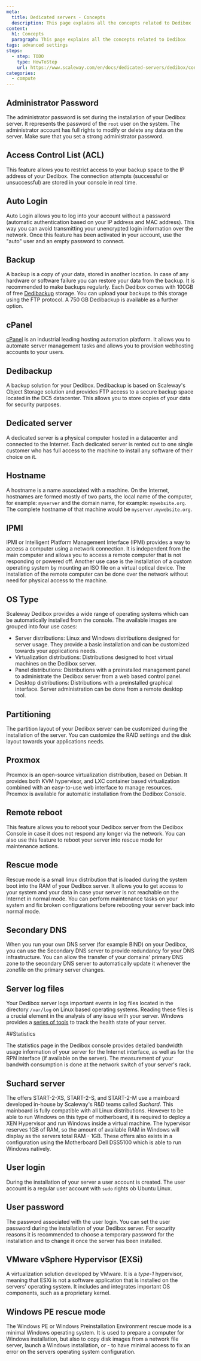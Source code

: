```yaml
---
meta:
  title: Dedicated servers - Concepts
  description: This page explains all the concepts related to Dedibox
content:
  h1: Concepts
  paragraph: This page explains all the concepts related to Dedibox
tags: advanced settings
steps:
  - step: TODO
    type: HowToStep
    url: https://www.scaleway.com/en/docs/dedicated-servers/dedibox/concepts
categories:
  - compute
---
```




<Concept opened>

## Administrator Password

The administrator password is set during the installation of your Dedibox server. It represents the password of the `root` user on the system. The administrator account has full rights to modify or delete any data on the server. Make sure that you set a strong administrator password.

</Concept>

<Concept opened>

## Access Control List (ACL)

This feature allows you to restrict access to your backup space to the IP address of your Dedibox. The connection attempts (successful or unsuccessful) are stored in your console in real time.

</Concept>

<Concept opened>

## Auto Login

Auto Login allows you to log into your account without a password (automatic authentication based on your IP address and MAC address). This way you can avoid transmitting your unencrypted login information over the network. Once this feature has been activated in your account, use the "auto" user and an empty password to connect.

</Concept>

<Concept opened>

## Backup

A backup is a copy of your data, stored in another location. In case of any hardware or software failure you can restore your data from the backup. It is recommended to make backups regularly. Each Dedibox comes with 100GB of free [Dedibackup](https://www.scaleway.com/en/dedibox/storage/dedibackup/) storage. You can upload your backups to this storage using the FTP protocol. A 750 GB Dedibackup is available as a further option.

</Concept>

<Concept opened>

## cPanel

[cPanel](https://cpanel.net/) is an industrial leading hosting automation platform. It allows you to automate server management tasks and allows you to provision webhosting accounts to your users.

</Concept>

<Concept opened>

## Dedibackup

A backup solution for your Dedibox. Dedibackup is based on Scaleway's Object Storage solution and provides FTP access to a secure backup space located in the DC5 datacenter. This allows you to store copies of your data for security purposes.

</Concept>

<Concept>

## Dedicated server

A dedicated server is a physical computer hosted in a datacenter and connected to the Internet. Each dedicated server is rented out to one single customer who has full access to the machine to install any software of their choice on it.

</Concept>

<Concept>

## Hostname
A hostname is a name associated with a machine. On the Internet, hostnames are formed mostly of two parts, the local name of the computer, for example: `myserver` and the domain name, for example: `mywebsite.org`. The complete hostname of that machine would be `myserver.mywebsite.org`.

</Concept>

<Concept>

## IPMI

IPMI or Intelligent Platform Management Interface (IPMI) provides a way to access a computer using a network connection. It is independent from the main computer and allows you to access a remote computer that is not responding or powered off. Another use case is the installation of a custom operating system by mounting an ISO file on a virtual optical device. The installation of the remote computer can be done over the network without need for physical access to the machine.

</Concept>

<Concept>

## OS Type

Scaleway Dedibox provides a wide range of operating systems which can be automatically installed from the console. The available images are grouped into four use cases:

- Server distributions: Linux and Windows distributions designed for server usage. They provide a basic installation and can be customized towards your applications needs.
- Virtualization distributions: Distributions designed to host virtual machines on the Dedibox server.
- Panel distributions: Distributions with a preinstalled management panel to administrate the Dedibox server from a web based control panel.
- Desktop distributions: Distributions with a preinstalled graphical interface. Server administration can be done from a remote desktop tool.

</Concept>

<Concept>

## Partitioning

The partition layout of your Dedibox server can be customized during the installation of the server. You can customize the RAID settings and the disk layout towards your applications needs.

</Concept>

<Concept>

## Proxmox

Proxmox is an open-source virtualization distribution, based on Debian. It provides both KVM hypervisor, and LXC container based virtualization combined with an easy-to-use web interface to manage resources. Proxmox is available for automatic installation from the Dedibox Console.

</Concept>

<Concept>

## Remote reboot

This feature allows you to reboot your Dedibox server from the Dedibox Console in case it does not respond any longer via the network. You can also use this feature to reboot your server into rescue mode for maintenance actions.

</Concept>

<Concept>

## Rescue mode

Rescue mode is a small linux distribution that is loaded during the system boot into the RAM of your Dedibox server. It allows you to get access to your system and your data in case your server is not reachable on the Internet in normal mode. You can perform maintenance tasks on your system and fix broken configurations before rebooting your server back into normal mode.

</Concept>

<Concept>

## Secondary DNS

When you run your own DNS server (for example BIND) on your Dedibox, you can use the Secondary DNS server to provide redundancy for your DNS infrastructure. You can allow the transfer of your domains' primary DNS zone to the secondary DNS server to automatically update it whenever the zonefile on the primary server changes.

</Concept>

<Concept>

## Server log files

Your Dedibox server logs important events in log files located in the directory `/var/log` on Linux based operating systems. Reading these files is a crucial element in the analysis of any issue with your server. Windows provides a [series of tools](https://docs.microsoft.com/en-us/troubleshoot/windows-server/system-management-components/system-management-components-overview) to track the health state of your server.

</Concept>

<Concept>

##Statistics

The statistics page in the Dedibox console provides detailed bandwidth usage information of your server for the Internet interface, as well as for the RPN interface (if available on the server). The measurement of your bandwith consumption is done at the network switch of your server's rack.

</Concept>

<Concept>

## Suchard server

The offers START-2-XS, START-2-S, and START-2-M use a mainboard developed in-house by Scaleway's R&D teams called *Suchard*. This mainboard is fully compatible with all Linux distributions. However to be able to run Windows on this type of motherboard, it is required to deploy a XEN Hypervisor and run Windows inside a virtual machine. The hypervisor reserves 1GB of RAM, so the amount of available RAM in Windows will display as the servers total RAM - 1GB. These offers also exists in a configuration using the Motherboard Dell DSS5100 which is able to run Windows natively.

</Concept>

<Concept>

## User login

During the installation of your server a user account is created. The user account is a regular user account with `sudo` rights ob Ubuntu Linux.

</Concept>

<Concept>

## User password

The password associated with the user login. You can set the user password during the installation of your Dedibox server. For security reasons it is recommended to choose a temporary password for the installation and to change it once the server has been installed.

</Concept>

<Concept>

## VMware vSphere Hypervisor (EXSi)

A virtualization solution developed by VMware. It is a _type-1_ hypervisor, meaning that ESXi is not a software application that is installed on the servers' operating system. It includes and integrates important OS components, such as a proprietary kernel.

</Concept>

<Concept>

## Windows PE rescue mode
The Windows PE or Windows Preinstallation Environment rescue mode is a minimal Windows operating system. It is used to prepare a computer for Windows installation, but also to copy disk images from a network file server, launch a Windows installation, or - to have minimal access to fix an error on the servers operating system configuration.

</Concept>
